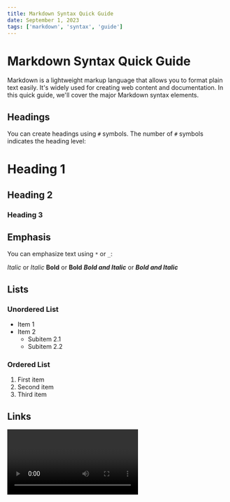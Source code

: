```yaml
---
title: Markdown Syntax Quick Guide
date: September 1, 2023
tags: ['markdown', 'syntax', 'guide']
---
```


# Markdown Syntax Quick Guide

Markdown is a lightweight markup language that allows you to format plain text easily. It's widely used for creating web content and documentation. In this quick guide, we'll cover the major Markdown syntax elements.

## Headings

You can create headings using `#` symbols. The number of `#` symbols indicates the heading level:

# Heading 1
## Heading 2
### Heading 3

## Emphasis

You can emphasize text using `*` or `_`:

*Italic* or _Italic_
**Bold** or __Bold__
***Bold and Italic*** or ___Bold and Italic___

## Lists

### Unordered List

- Item 1
- Item 2
  - Subitem 2.1
  - Subitem 2.2

### Ordered List

1. First item
2. Second item
3. Third item

## Links

<Video link='https://youtu.be/6ih_3m_UPKg' />

You can create links like this:

[Visit OpenAI](https://www.openai.com)

## Images

You can embed images using an exclamation mark and square brackets:

![Markdown Logo](https://markdown-here.com/img/icon256.png)




![Image sample](https://images.pexels.com/photos/18165273/pexels-photo-18165273.jpeg|250)


## Blockquotes

> This is a blockquote. You can use it for citing text or adding comments.

## Code

Inline code: `code here`

You can also create code blocks by wrapping the code in triple backticks:

```python
def hello_world():
    print("Hello, world!")
```

